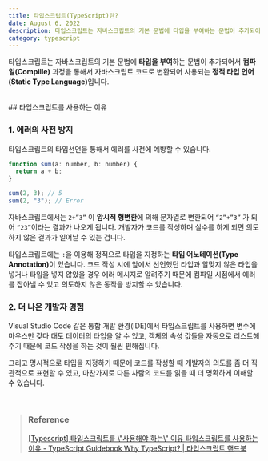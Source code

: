 ```yaml
---
title: 타입스크립트(TypeScript)란?
date: August 6, 2022
description: 타입스크립트는 자바스크립트의 기본 문법에 타입을 부여하는 문법이 추가되어서 컴파일(Compille) 과정을 통해서 자바스크립트 코드로 변환되어 사용되는 정적 타입 언어(Static Type Language)입니다.
category: typescript
---
```


타입스크립트는 자바스크립트의 기본 문법에 **타입을 부여**하는 문법이 추가되어서 **컴파일(Compille)** 과정을 통해서 자바스크립트 코드로 변환되어 사용되는 <strong>정적 타입 언어(Static Type Language)</strong>입니다.

<br />
## 타입스크립트를 사용하는 이유

### 1. 에러의 사전 방지

타입스크립트의 타입선언을 통해서 에러를 사전에 예방할 수 있습니다.

```jsx
function sum(a: number, b: number) {
  return a + b;
}

sum(2, 3); // 5
sum(2, "3"); // Error
```

자바스크립트에서는 `2+”3”` 이 **암시적 형변환**에 의해 문자열로 변환되어 `“2”+”3”` 가 되어 `“23”`이라는 결과가 나오게 됩니다. 개발자가 코드를 작성하며 실수를 하게 되면 의도하지 않은 결과가 일어날 수 있는 겁니다.

타입스크립트에는 `:`을 이용해 정적으로 타입을 지정하는 <strong>타입 어노테이션(Type Annotation)</strong>이 있습니다. 코드 작성 시에 앞에서 선언했던 타입과 알맞지 않은 타입을 넣거나 타입을 넣지 않았을 경우 에러 메시지로 알려주기 때문에 컴파일 시점에서 에러를 잡아낼 수 있고 의도하지 않은 동작을 방지할 수 있습니다.

### 2. 더 나은 개발자 경험

Visual Studio Code 같은 통합 개발 환경(IDE)에서 타입스크립트를 사용하면 변수에 마우스만 갖다 대도 데이터의 타입을 알 수 있고, 객체의 속성 값들을 자동으로 리스트해주기 때문에 코드 작성을 하는 것이 훨씬 편해집니다.

그리고 명시적으로 타입을 지정하기 때문에 코드를 작성할 때 개발자의 의도를 좀 더 직관적으로 표현할 수 있고, 마찬가지로 다른 사람의 코드를 읽을 때 더 명확하게 이해할 수 있습니다.

<br />

> ### **Reference**
>
> <a href="https://imagineu.tistory.com/6" target="_blank">
>   [Typescript] 타입스크립트를 \"사용해야 하는\" 이유
> </a>
> <a
>   href="https://yamoo9.gitbook.io/typescript/introduction/typescript"
>   target="_blank"
> >
>   타입스크립트를 사용하는 이유 - TypeScript Guidebook
> </a>
> <a
>   href="https://joshua1988.github.io/ts/why-ts.html#%ED%83%80%EC%9E%85%EC%8A%A4%ED%81%AC%EB%A6%BD%ED%8A%B8%EB%9E%80"
>   target="_blank"
> >
>   Why TypeScript? | 타입스크립트 핸드북
> </a>
